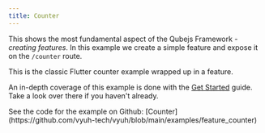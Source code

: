 ```yaml
---
title: Counter
---
```



This shows the most fundamental aspect of the Qubejs Framework - _creating
features_. In this example we create a simple feature and expose it on the
`/counter` route.

This is the classic Flutter counter example wrapped up in a feature.

An in-depth coverage of this example is done with the
[Get Started](/intro/get-started) guide. Take a look over there if you haven't
already.

<Aside type={'tip'} title={'Read the Code'}>
  See the code for the example on Github:
  [Counter](https://github.com/vyuh-tech/vyuh/blob/main/examples/feature_counter)
</Aside>
